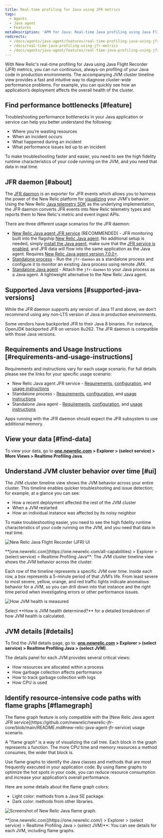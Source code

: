 ```yaml
---
title: Real-time profiling for Java using JFR metrics
tags:
  - Agents
  - Java agent
  - Features
metaDescription: 'APM for Java: Real-time Java profiling using Java Flight Recorder (JFR) metrics.'
redirects:
  - /docs/agents/java-agent/features/real-time-profiling-java-using-jfr-metrics
  - /docs/real-time-java-profiling-using-jfr-metrics
  - /docs/agents/java-agent/features/real-time-java-profiling-using-jfr-metrics
---
```





With New Relic's real-time profiling for Java using Java Flight Recorder (JFR) metrics, you can run continuous, always-on profiling of your Java code in production environments. The accompanying JVM cluster timeline view provides a fast and intuitive way to diagnose cluster-wide performance problems. For example, you can quickly see how an application’s deployment affects the overall health of the cluster.

## Find performance bottlenecks [#feature]

Troubleshooting performance bottlenecks in your Java application or service can help you better understand the following:

* Where you’re wasting resources
* When an incident occurs
* What happened during an incident
* What performance issues led up to an incident

To make troubleshooting faster and easier, you need to see the high fidelity runtime characteristics of your code running on the JVM, and you need that data in real time.

## JFR daemon [#about]

The [JFR daemon](https://github.com/newrelic/newrelic-jfr-core) is an exporter for JFR events which allows you to harness the power of the New Relic platform for [visualizing](#find-data) your JVM's behavior. Using the New Relic [Java telemetry SDK](https://github.com/newrelic/newrelic-telemetry-sdk-java) as the underlying implementation, the JFR daemon converts JFR events into New Relic telemetry types and reports them to New Relic's metric and event ingest APIs.

There are three different usage scenarios for the JFR daemon:

* [New Relic Java agent JFR service](https://github.com/newrelic/newrelic-jfr-core/blob/main/README.md#new-relic-java-agent-jfr-service) (RECOMMENDED) - JFR monitoring built into the flagship [New Relic Java agent](/docs/agents/java-agent/). No additional setup is needed, simply [install the Java agent](/docs/agents/java-agent/installation/install-java-agent/), make sure that the [JFR service is enabled](/docs/agents/java-agent/configuration/java-agent-configuration-config-file/#jfr-real-time-profiling), and JFR data will flow into the same <InlinePopover type="apm" /> application as the Java agent. Requires [New Relic Java agent version 7.0.0+](/docs/release-notes/agent-release-notes/java-release-notes/java-agent-700/).
* [Standalone process](https://github.com/newrelic/newrelic-jfr-core/blob/main/README.md#standalone-process) - Run the `jfr-daemon` as a standalone process and configure it to monitor an existing Java process using remote JMX.
* [Standalone Java agent](https://github.com/newrelic/newrelic-jfr-core/blob/main/README.md#standalone-java-agent) - Attach the `jfr-daemon` to your Java process as a Java agent. A lightweight alternative to the New Relic Java agent.

## Supported Java versions [#supported-java-versions]

While the JFR daemon supports any version of Java 11 and above, we don't recommend
using any non-LTS version of Java in production environments.

Some vendors have backported JFR to their Java 8 binaries. For instance, OpenJDK backported JFR on version 8u262. The JFR daemon is compatible with those Java versions.

## Requirements and Usage Instructions [#requirements-and-usage-instructions]

Requirements and instructions vary for each usage scenario. For full details please see the links for your specific usage scenario:

* New Relic Java agent JFR service - [Requirements](https://github.com/newrelic/newrelic-jfr-core/blob/main/README.md#requirements-for-new-relic-java-agent-jfr-service), [configuration](https://github.com/newrelic/newrelic-jfr-core/blob/main/README.md#configuration-for-new-relic-java-agent-jfr-service), and [usage instructions](https://github.com/newrelic/newrelic-jfr-core/blob/main/README.md#usage-for-new-relic-java-agent-jfr-service)
* Standalone process - [Requirements](https://github.com/newrelic/newrelic-jfr-core/blob/main/README.md#requirements-for-standalone-process), [configuration](https://github.com/newrelic/newrelic-jfr-core/blob/main/README.md#configuration-for-standalone-usage), and [usage instructions](https://github.com/newrelic/newrelic-jfr-core/blob/main/README.md#usage-for-standalone-process)
* Standalone Java agent - [Requirements](https://github.com/newrelic/newrelic-jfr-core/blob/main/README.md#requirements-for-standalone-java-agent), [configuration](https://github.com/newrelic/newrelic-jfr-core/blob/main/README.md#configuration-for-standalone-usage), and [usage instructions](https://github.com/newrelic/newrelic-jfr-core/blob/main/README.md#usage-for-standalone-java-agent)

<Callout variant="important">
  Apps running with the JFR daemon should expect the JFR subsystem to use additional memory.
</Callout>

## View your data [#find-data]

To view your data, go to **[one.newrelic.com](https://one.newrelic.com/all-capabilities) > Explorer > (select service) > More Views > Realtime Profiling Java**.

## Understand JVM cluster behavior over time [#ui]

The JVM cluster timeline view shows the JVM behavior across your entire cluster. This timeline enables quicker troubleshooting and issue detection; for example, at a glance you can see:

* How a recent deployment affected the rest of the JVM cluster
* When a JVM restarted
* How an individual instance was affected by its noisy neighbor

To make troubleshooting easier, you need to see the high fidelity runtime characteristics of your code running on the JVM, and you need that data in real time.

<img
  title="new-relic-one-java-flight-record-ui"
  alt="New Relic Java Flight Recorder (JFR) UI"
  src={apmJavaFlightRecordUI}
/>

<figcaption>
  **[one.newrelic.com](https://one.newrelic.com/all-capabilities) > Explorer > (select service) > Realtime Profiling Java**: The JVM cluster timeline view shows the JVM behavior across the cluster.
</figcaption>

Each row of the timeline represents a specific JVM over time. Inside each row, a box represents a 5-minute period of that JVM’s life. From least severe to most severe, yellow, orange, and red traffic lights indicate anomalous behavior for a JVM, so you can drill down into that instance and the right time period when investigating errors or other performance issues.

<img
  title="JVM-health-info"
  alt="How JVM health is measured"
  src={apmJavaJVMHealthUI}
/>

<figcaption>
  Select **How is JVM health determined?** for a detailed breakdown of how JVM health is calculated.
</figcaption>

## JVM details [#details]

To find the JVM details page, go to: **[one.newrelic.com](https://one.newrelic.com/all-capabilities) > Explorer > (select service) > Realtime Profiling Java > (select JVM)**. 

The details panel for each JVM provides several critical views:

* How resources are allocated within a process
* How garbage collection affects performance
* How to track garbage collection with logs
* How CPU is used

## Identify resource-intensive code paths with flame graphs [#flamegraph]

<Callout variant="important">
  The flame graph feature is only compatible with the [New Relic Java agent JFR service](https://github.com/newrelic/newrelic-jfr-core/blob/main/README.md#new-relic-java-agent-jfr-service) usage scenario.
</Callout>

A "flame graph" is a way of visualizing the call tree. Each block in the graph represents a function. The more CPU time and memory resources a method consumes, the wider that block is.

Use flame graphs to identify the Java classes and methods that are most frequently executed in your application code. By using flame graphs to optimize the hot spots in your code, you can reduce resource consumption and increase your application’s overall performance.

Here are some details about the flame graph colors:

* Light color: methods from a Java SE package.
* Dark color: methods from other libraries.

<img
  title="Screenshot of New Relic Java flame graph"
  alt="Screenshot of New Relic Java flame graph."
  src={apmJavaJfrFlamegraphs}
/>

<figcaption>
  **[one.newrelic.com](https://one.newrelic.com/) > Explorer > (select service) > Realtime Profiling Java > (select JVM)**: You can see details for each JVM, including flame graphs.
</figcaption>
